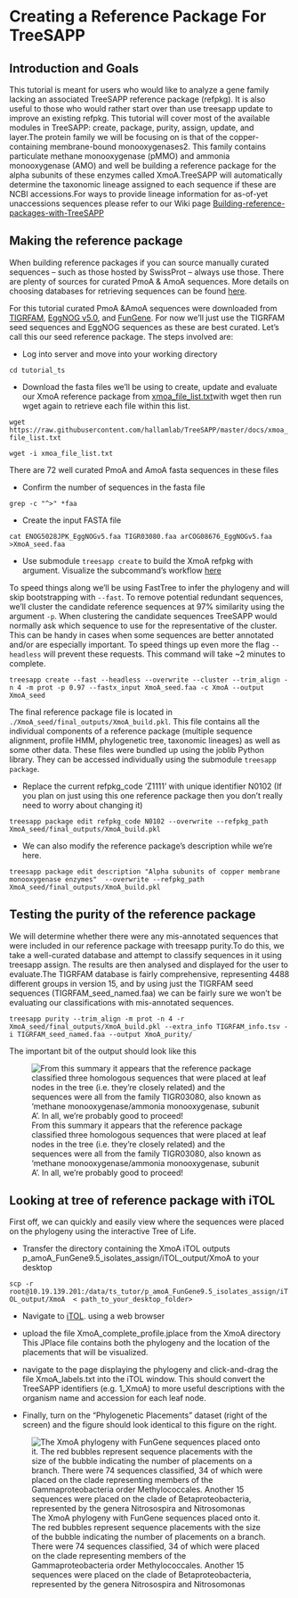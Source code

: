 # Creating a Reference Package For TreeSAPP 

## Introduction and Goals

This tutorial is meant for users who would like to analyze a gene family lacking an associated TreeSAPP reference package (refpkg). It is also useful to those who would rather start over than use treesapp update to improve an existing refpkg. This tutorial will cover most of the available modules in TreeSAPP: create, package, purity, assign, update, and layer.The protein family we will be focusing on is that of the copper-containing membrane-bound monooxygenases2. This family contains particulate methane monooxygenase (pMMO) and ammonia monooxygenase (AMO) and well be building a reference package for the alpha subunits of these enzymes called XmoA.TreeSAPP will automatically determine the taxonomic lineage assigned to each sequence if these are NCBI accessions.For ways to provide lineage information for as-of-yet unaccessions sequences please refer to our Wiki page [Building-reference-packages-with-TreeSAPP](https://github.com/hallamlab/TreeSAPP/wiki/Building-reference-packages-with-TreeSAPP#alternative-sources)   


## Making the reference package

When building reference packages if you can source manually curated sequences -- such as those hosted by SwissProt -- always use those. There are plenty of sources for curated PmoA & AmoA sequences. More details on choosing databases for retrieving sequences can be found [here](https://github.com/hallamlab/TreeSAPP/wiki/Building-reference-packages-with-TreeSAPP#step-1-reference-sequences). 

For this tutorial curated PmoA &AmoA sequences were downloaded from [TIGRFAM](http://tigrfams.jcvi.org/cgi-bin/index.cgi), [EggNOG v5.0](http://eggnog5.embl.de/#/app/home), and [FunGene](http://fungene.cme.msu.edu/). 
For now we'll just use the TIGRFAM seed sequences and EggNOG sequences as these are best curated. Let's call this our seed reference package.
The steps involved are:

* Log into server and move into your working directory

`cd tutorial_ts`

* Download the fasta files we'll be using to create, update and evaluate our XmoA reference package from [xmoa_file_list.txt](https://github.com/hallamlab/TreeSAPP/blob/master/docs/xmoa_file_list.txt)with wget then run wget again to retrieve each file within this list.

`wget https://raw.githubusercontent.com/hallamlab/TreeSAPP/master/docs/xmoa_file_list.txt`

`wget -i xmoa_file_list.txt`

There are 72 well curated PmoA and AmoA fasta sequences  in these files

* Confirm the number of sequences in the fasta file

`grep -c "^>" *faa`

* Create the input FASTA file

`cat ENOG5028JPK_EggNOGv5.faa TIGR03080.faa arCOG08676_EggNOGv5.faa >XmoA_seed.faa`

* Use submodule `treesapp create` to build the XmoA refpkg with argument.  Visualize the subcommand's workflow  [here](https://github.com/hallamlab/TreeSAPP/wiki/Building-reference-packages-with-TreeSAPP#ingredients)

To speed things along we'll be using FastTree to infer the phylogeny and will skip bootstrapping with `--fast`. To remove potential redundant sequences, we'll cluster the candidate reference sequences at 97% similarity using the argument `-p`. When clustering the candidate sequences TreeSAPP would normally ask which sequence to use for the representative of the cluster. This can be handy in cases when some sequences are better annotated and/or are especially important. To speed things up even more the flag `--headless` will prevent these requests. This command will take ~2 minutes to complete.

`treesapp create --fast --headless --overwrite --cluster --trim_align -n 4 -m prot -p 0.97 --fastx_input XmoA_seed.faa -c XmoA --output XmoA_seed`

The final reference package file is located in `./XmoA_seed/final_outputs/XmoA_build.pkl`. This file contains all the individual components of a reference package (multiple sequence alignment, profile HMM, phylogenetic tree, taxonomic lineages) as well as some other data. These files were bundled up using the joblib Python library. They can be accessed individually using the submodule `treesapp package`.

* Replace the current refpkg_code 'Z1111' with unique identifier N0102 (If you plan on just using this one reference package then you don't really need to worry about changing it)

`treesapp package edit refpkg_code N0102 --overwrite --refpkg_path XmoA_seed/final_outputs/XmoA_build.pkl`

* We can also modify the reference package's description while we're here.

`treesapp package edit description "Alpha subunits of copper membrane monooxygenase enzymes"  --overwrite --refpkg_path XmoA_seed/final_outputs/XmoA_build.pkl`

## Testing the purity of the reference package

We will determine whether there were any mis-annotated sequences that were included in our reference package with treesapp purity.To do this, we take a well-curated database and attempt to classify sequences in it using treesapp assign. The results are then analysed and displayed for the user to evaluate.The TIGRFAM database is fairly comprehensive, representing 4488 different groups in version 15, and by using just the TIGRFAM seed sequences (TIGRFAM_seed_named.faa) we can be fairly sure we won't be evaluating our classifications with mis-annotated sequences.

`treesapp purity --trim_align -m prot -n 4 -r XmoA_seed/final_outputs/XmoA_build.pkl --extra_info TIGRFAM_info.tsv -i TIGRFAM_seed_named.faa --output XmoA_purity/`

The important bit of the output should look like this

![From this summary it appears that the reference package classified three homologous sequences that were placed at leaf nodes in the tree (i.e. they're closely related) and the sequences were all from the family TIGR03080, also known as 'methane monooxygenase/ammonia monooxygenase, subunit A'. In all, we're probably good to proceed!](Images_tutorial_ts/summary_TSassign2.jpg)


## Looking at tree of reference package with iTOL

First off, we can quickly and easily view where the sequences were placed on the phylogeny using the interactive Tree of Life. 

* Transfer the directory containing the XmoA iTOL outputs p_amoA_FunGene9.5_isolates_assign/iTOL_output/XmoA to your desktop

`scp -r root@10.19.139.201:/data/ts_tutor/p_amoA_FunGene9.5_isolates_assign/iTOL_output/XmoA  < path_to_your_desktop_folder>`

* Navigate to [iTOL](https://itol.embl.de/). using a web browser  

* upload the file XmoA_complete_profile.jplace from the XmoA directory This JPlace file contains both the phylogeny and the location of the placements that will be visualized.

* navigate to the page displaying the phylogeny and click-and-drag the file XmoA_labels.txt into the iTOL window. This should convert the TreeSAPP identifiers (e.g. 1_XmoA) to more useful descriptions with the organism name and accession for each leaf node.

* Finally, turn on the "Phylogenetic Placements" dataset (right of the screen) and the figure should look identical to this figure on the right.

![The XmoA phylogeny with FunGene sequences placed onto it. The red bubbles represent sequence placements with the size of the bubble indicating the number of placements on a branch. There were 74 sequences classified, 34 of which were placed on the clade representing members of the Gammaproteobacteria order Methylococcales. Another 15 sequences were placed on the clade of Betaproteobacteria, represented by the genera Nitrosospira and Nitrosomonas](Images_tutorial_ts/iTOL_XmoA2.jpg)


